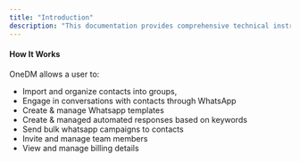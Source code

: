 ```yaml
---
title: "Introduction"
description: "This documentation provides comprehensive technical instructions for utilizing Swiftchats to its full potential. Although we have made every effort to provide comprehensive information, if you come across an issue that is not addressed in this documentation, please feel free to contact us by creating a ticket on our Support Desk"
---
```


#### **How It Works**

OneDM allows a user to:

- Import and organize contacts into groups,
- Engage in conversations with contacts through WhatsApp
- Create & manage Whatsapp templates
- Create & managed automated responses based on keywords
- Send bulk whatsapp campaigns to contacts
- Invite and manage team members
- View and manage billing details